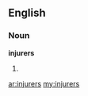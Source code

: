 ==English==

===Noun===
'''injurers'''

# {{plural of|[[injurer]]}}

[[ar:injurers]]
[[my:injurers]]